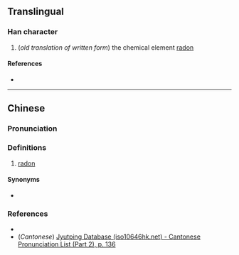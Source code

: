 {{character info/new}}
{{also|氡}}
==Translingual==

===Han character===
{{Han char|rn=84|rad=气|as=08|sn=12|four=|canj=ONDW|ids=⿹气東}}

# (''old translation of written form'') the chemical element [[radon]]

====References====
* {{Han ref|kx=0600.011|dkj=17070|hdz=32013.050|uh=6C2D|ud=27693}}

----

==Chinese==
{{zh-forms}}

===Pronunciation===
{{zh-pron
|m=dōng
|c=dung1
|cat=n
}}

===Definitions===
{{zh-hanzi}}

# {{lb|zh|obsolete}} [[radon]]

====Synonyms====
* {{qualifier|modern}} {{zh-l|氡}}

===References===
* {{R:twedu|C06058}}
* (''Cantonese'') [http://www.iso10646hk.net/jp/document/download.jsp Jyutping Database (iso10646hk.net) - Cantonese Pronunciation List (Part 2), p. 136]